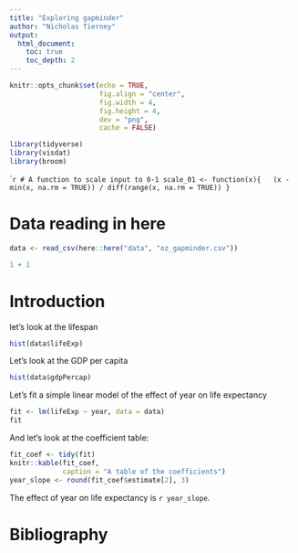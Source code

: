 ```yaml
---
title: "Exploring gapminder"
author: "Nicholas Tierney"
output:
  html_document:
    toc: true
    toc_depth: 2
---
```



```r
knitr::opts_chunk$set(echo = TRUE, 
                      fig.align = "center",
                      fig.width = 4, 
                      fig.height = 4, 
                      dev = "png",
                      cache = FALSE)
```

```r
library(tidyverse)
library(visdat)
library(broom)
```

````r
# A function to scale input to 0-1
scale_01 <- function(x){
  (x - min(x, na.rm = TRUE)) / diff(range(x, na.rm = TRUE))
}
```

# Data reading in here

```r
data <- read_csv(here::here("data", "oz_gapminder.csv"))
```

```r
1 + 1
```

# Introduction

let's look at the lifespan

```r
hist(data$lifeExp)
```

Let's look at the GDP per capita

```r
hist(data$gdpPercap)
```

Let's fit a simple linear model of the effect of year on life expectancy

```r
fit <- lm(lifeExp ~ year, data = data)
fit
```

And let's look at the coefficient table:

```r
fit_coef <- tidy(fit)
knitr::kable(fit_coef,
             caption = "A table of the coefficients")
year_slope <- round(fit_coef$estimate[2], 3)
```

The effect of year on life expectancy is `r year_slope`.

# Bibliography
